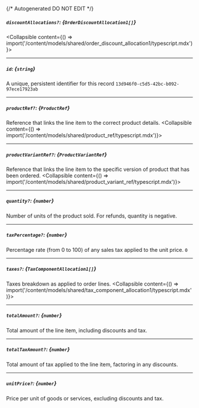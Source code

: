 {/* Autogenerated DO NOT EDIT  */}

##### `discountAllocations?`: *{`OrderDiscountAllocation1[]`}*
<Collapsible content={() => import('/content/models/shared/order_discount_allocation1/typescript.mdx')}>
</Collapsible>

---
##### `id`: *{`string`}*
A unique, persistent identifier for this record
`13d946f0-c5d5-42bc-b092-97ece17923ab`

---
##### `productRef?`: *{`ProductRef`}*
Reference that links the line item to the correct product details.
<Collapsible content={() => import('/content/models/shared/product_ref/typescript.mdx')}>
</Collapsible>

---
##### `productVariantRef?`: *{`ProductVariantRef`}*
Reference that links the line item to the specific version of product that has been ordered.
<Collapsible content={() => import('/content/models/shared/product_variant_ref/typescript.mdx')}>
</Collapsible>

---
##### `quantity?`: *{`number`}*
Number of units of the product sold.
For refunds, quantity is negative.


---
##### `taxPercentage?`: *{`number`}*
Percentage rate (from 0 to 100) of any sales tax applied to the unit price.
`0`

---
##### `taxes?`: *{`TaxComponentAllocation1[]`}*
Taxes breakdown as applied to order lines.
<Collapsible content={() => import('/content/models/shared/tax_component_allocation1/typescript.mdx')}>
</Collapsible>

---
##### `totalAmount?`: *{`number`}*
Total amount of the line item, including discounts and tax.

---
##### `totalTaxAmount?`: *{`number`}*
Total amount of tax applied to the line item, factoring in any discounts.

---
##### `unitPrice?`: *{`number`}*
Price per unit of goods or services, excluding discounts and tax.

